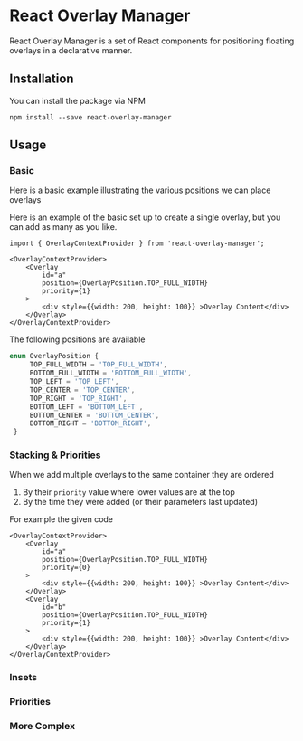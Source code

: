 


<Meta title="Documentation" />

# React Overlay Manager

React Overlay Manager is a set of React components for positioning floating overlays
in a declarative manner.

## Installation

You can install the package via NPM

`npm install --save react-overlay-manager`

## Usage

### Basic

Here is a basic example illustrating the various positions we can place
overlays


<Canvas>
    <Story height={'500px'} id="overlay-manager--simple-notifications" />
</Canvas>

Here is an example of the basic set up to create a single overlay, but you can add
as many as you like.

```tsx dark="true"
import { OverlayContextProvider } from 'react-overlay-manager';

<OverlayContextProvider>
    <Overlay
        id="a"
        position={OverlayPosition.TOP_FULL_WIDTH}
        priority={1}
    >
        <div style={{width: 200, height: 100}} >Overlay Content</div>
    </Overlay>
</OverlayContextProvider>
```
The following positions are available
```ts dark="true"
enum OverlayPosition {
     TOP_FULL_WIDTH = 'TOP_FULL_WIDTH',
     BOTTOM_FULL_WIDTH = 'BOTTOM_FULL_WIDTH',
     TOP_LEFT = 'TOP_LEFT',
     TOP_CENTER = 'TOP_CENTER',
     TOP_RIGHT = 'TOP_RIGHT',
     BOTTOM_LEFT = 'BOTTOM_LEFT',
     BOTTOM_CENTER = 'BOTTOM_CENTER',
     BOTTOM_RIGHT = 'BOTTOM_RIGHT',
 }
```

### Stacking & Priorities

When we add multiple overlays to the same container they are ordered
1. By their `priority` value where lower values are at the top
2. By the time they were added (or their parameters last updated)

For example the given code

```tsx dark="true"
<OverlayContextProvider>
    <Overlay
        id="a"
        position={OverlayPosition.TOP_FULL_WIDTH}
        priority={0}
    >
        <div style={{width: 200, height: 100}} >Overlay Content</div>
    </Overlay>
    <Overlay
        id="b"
        position={OverlayPosition.TOP_FULL_WIDTH}
        priority={1}
    >
        <div style={{width: 200, height: 100}} >Overlay Content</div>
    </Overlay>
</OverlayContextProvider>
```

<Canvas>
    <Story height={'500px'} id="overlay-manager--simple-notifications" />
</Canvas>

### Insets

<Canvas>
    <Story height={'500px'} id="overlay-manager--avoid-navigation" />
</Canvas>

### Priorities

### More Complex

<Canvas>
    <Story height={'800px'} id="overlay-manager--stress-test" />
</Canvas>
